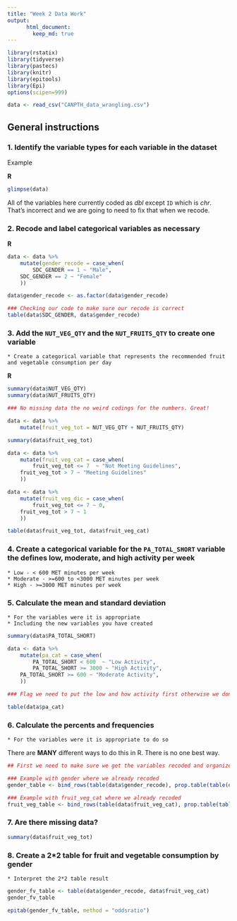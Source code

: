```yaml
---
title: "Week 2 Data Work"
output:
      html_document:
        keep_md: true
---
```



```r
library(rstatix)
library(tidyverse)
library(pastecs)
library(knitr)
library(epitools)
library(Epi)
options(scipen=999) 
```


```r
data <- read_csv("CANPTH_data_wrangling.csv")
```

## General instructions

### 1. Identify the variable types for each variable in the dataset

Example

__R__

```r
glimpse(data)
```

All of the variables here currently coded as _dbl_ except `ID` which is _chr_. That's incorrect and we are going to need to fix that when we recode.

### 2. Recode and label categorical variables as necessary

__R__

```r
data <- data %>%
	mutate(gender_recode = case_when(
		SDC_GENDER == 1 ~ "Male",
    SDC_GENDER == 2 ~ "Female"
	))

data$gender_recode <- as.factor(data$gender_recode)

### Checking our code to make sure our recode is correct
table(data$SDC_GENDER, data$gender_recode)
```

### 3. Add the `NUT_VEG_QTY` and the `NUT_FRUITS_QTY` to create one variable
    * Create a categorical variable that represents the recommended fruit and vegetable consumption per day

__R__

```r
summary(data$NUT_VEG_QTY)
summary(data$NUT_FRUITS_QTY)

### No missing data the no weird codings for the numbers. Great! 

data <- data %>%
	mutate(fruit_veg_tot = NUT_VEG_QTY + NUT_FRUITS_QTY)

summary(data$fruit_veg_tot)

data <- data %>%
	mutate(fruit_veg_cat = case_when(
		fruit_veg_tot <= 7  ~ "Not Meeting Guidelines",
    fruit_veg_tot > 7 ~ "Meeting Guidelines"
	))

data <- data %>%
	mutate(fruit_veg_dic = case_when(
		fruit_veg_tot <= 7 ~ 0,
    fruit_veg_tot > 7 ~ 1
	))

table(data$fruit_veg_tot, data$fruit_veg_cat)
```

### 4. Create a categorical variable for the `PA_TOTAL_SHORT` variable the defines low, moderate, and high activity per week
    * Low - < 600 MET minutes per week
    * Moderate - >=600 to <3000 MET minutes per week
    * High - >=3000 MET minutes per week

### 5. Calculate the mean and standard deviation
    * For the variables were it is appropriate
    * Including the new variables you have created
    
```r
summary(data$PA_TOTAL_SHORT)

data <- data %>%
	mutate(pa_cat = case_when(
		PA_TOTAL_SHORT < 600  ~ "Low Activity",
		PA_TOTAL_SHORT >= 3000 ~ "High Activity",
    PA_TOTAL_SHORT >= 600 ~ "Moderate Activity",
	))

### Flag we need to put the low and how activity first otherwise we don't get the right answer

table(data$pa_cat)
```

### 6. Calculate the percents and frequencies 
    * For the variables were it is appropriate to do so

There are __MANY__ different ways to do this in R. There is no one best way. 

```r
## First we need to make sure we get the variables recoded and organized

### Example with gender where we already recoded
gender_table <- bind_rows(table(data$gender_recode), prop.table(table(data$gender_recode)))

### Example with fruit_veg_cat where we already recoded
fruit_veg_table <- bind_rows(table(data$fruit_veg_cat), prop.table(table(data$fruit_veg_cat)))
```

### 7. Are there missing data?

```r
summary(data$fruit_veg_tot)
```

### 8. Create a 2*2 table for fruit and vegetable consumption by gender
    * Interpret the 2*2 table result

```r
gender_fv_table <- table(data$gender_recode, data$fruit_veg_cat)
gender_fv_table

epitab(gender_fv_table, method = "oddsratio")
```